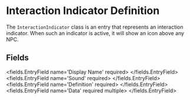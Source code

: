 
# Interaction Indicator Definition

The `InteractionIndicator` class is an entry that represents an interaction indicator.
When such an indicator is active, it will show an icon above any NPC.


## Fields

<fields.EntryField name='Display Name' required>
</fields.EntryField>
<fields.EntryField name='Sound' required>
</fields.EntryField>
<fields.EntryField name='Definition' required>
</fields.EntryField>
<fields.EntryField name='Data' required multiple>
</fields.EntryField>
